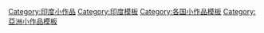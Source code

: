 [[Category:印度小作品|Category:印度小作品]]
[[Category:印度模板|Category:印度模板]]
[[Category:各国小作品模板|Category:各国小作品模板]]
[[Category:亞洲小作品模板|Category:亞洲小作品模板]]